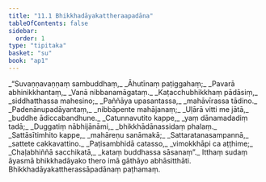 ```yaml
---
title: "11.1 Bhikkhadāyakattheraapadāna"
tableOfContents: false
sidebar:
  order: 1
type: "tipitaka"
basket: "su"
book: "ap1"
---
```



<DynamicBreadcrumb />

<Division number="1" book="ap1" bookNo="20" page="154">

<Paragraph number="1852" type="verses" book="ap1">
_“Suvaṇṇavaṇṇaṃ sambuddhaṃ,_  
_Āhutīnaṃ paṭiggahaṃ;_  
_Pavarā abhinikkhantaṃ,_  
_Vanā nibbanamāgataṃ._  

</Paragraph>

</Division>
<Division number="2" book="ap1" bookNo="20" page="154">

<Paragraph number="1853" type="verses" book="ap1">
_Kaṭacchubhikkhaṃ pādāsiṃ,_  
_siddhatthassa mahesino;_  
_Paññāya upasantassa,_  
_mahāvīrassa tādino._  

</Paragraph>

</Division>
<Division number="3" book="ap1" bookNo="20" page="154">

<Paragraph number="1854" type="verses" book="ap1">
_Padenānupadāyantaṃ,_  
_nibbāpente mahājanaṃ;_  
_Uḷārā vitti me jātā,_  
_buddhe ādiccabandhune._  

</Paragraph>

</Division>
<Division number="4" book="ap1" bookNo="20" page="154">

<Paragraph number="1855" type="verses" book="ap1">
_Catunnavutito kappe,_  
_yaṃ dānamadadiṃ tadā;_  
_Duggatiṃ nābhijānāmi,_  
_bhikkhādānassidaṃ phalaṃ._  

</Paragraph>

</Division>
<Division number="5" book="ap1" bookNo="20" page="154">

<Paragraph number="1856" type="verses" book="ap1">
_Sattāsītimhito kappe,_  
_mahāreṇu sanāmakā;_  
_Sattaratanasampannā,_  
_sattete cakkavattino._  

</Paragraph>

</Division>
<Division number="6" book="ap1" bookNo="20" page="154">

<Paragraph number="1857" type="verses" book="ap1">
_Paṭisambhidā catasso,_  
_vimokkhāpi ca aṭṭhime;_  
_Chaḷabhiññā sacchikatā,_  
_kataṃ buddhassa sāsanaṃ”._  

</Paragraph>

<Paragraph number="1858" book="ap1">
Itthaṃ sudaṃ āyasmā bhikkhadāyako thero imā gāthāyo abhāsitthāti.

</Paragraph>
</Division>

<Paragraph number="1859" type="center" book="ap1">
Bhikkhadāyakattherassāpadānaṃ paṭhamaṃ.
</Paragraph>